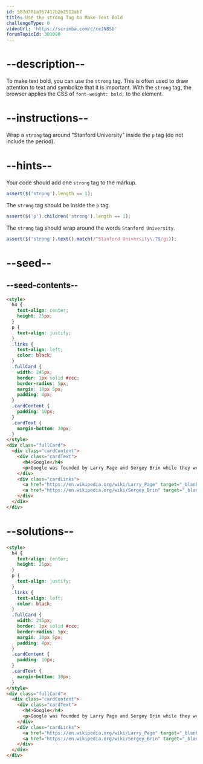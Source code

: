 ```yaml
---
id: 587d781a367417b2b2512ab7
title: Use the strong Tag to Make Text Bold
challengeType: 0
videoUrl: 'https://scrimba.com/c/ceJNBSb'
forumTopicId: 301080
---
```


# --description--

To make text bold, you can use the `strong` tag. This is often used to draw attention to text and symbolize that it is important. With the `strong` tag, the browser applies the CSS of `font-weight: bold;` to the element.

# --instructions--

Wrap a `strong` tag around "Stanford University" inside the `p` tag (do not include the period).

# --hints--

Your code should add one `strong` tag to the markup.

```js
assert($('strong').length == 1);
```

The `strong` tag should be inside the `p` tag.

```js
assert($('p').children('strong').length == 1);
```

The `strong` tag should wrap around the words `Stanford University`.

```js
assert($('strong').text().match(/^Stanford University\.?$/gi));
```

# --seed--

## --seed-contents--

```html
<style>
  h4 {
    text-align: center;
    height: 25px;
  }
  p {
    text-align: justify;
  }
  .links {
    text-align: left;
    color: black;
  }
  .fullCard {
    width: 245px;
    border: 1px solid #ccc;
    border-radius: 5px;
    margin: 10px 5px;
    padding: 4px;
  }
  .cardContent {
    padding: 10px;
  }
  .cardText {
    margin-bottom: 30px;
  }
</style>
<div class="fullCard">
  <div class="cardContent">
    <div class="cardText">
      <h4>Google</h4>
      <p>Google was founded by Larry Page and Sergey Brin while they were Ph.D. students at Stanford University.</p>
    </div>
    <div class="cardLinks">
      <a href="https://en.wikipedia.org/wiki/Larry_Page" target="_blank" class="links">Larry Page</a><br><br>
      <a href="https://en.wikipedia.org/wiki/Sergey_Brin" target="_blank" class="links">Sergey Brin</a>
    </div>
  </div>
</div>
```

# --solutions--

```html
<style>
  h4 {
    text-align: center;
    height: 25px;
  }
  p {
    text-align: justify;
  }
  .links {
    text-align: left;
    color: black;
  }
  .fullCard {
    width: 245px;
    border: 1px solid #ccc;
    border-radius: 5px;
    margin: 10px 5px;
    padding: 4px;
  }
  .cardContent {
    padding: 10px;
  }
  .cardText {
    margin-bottom: 30px;
  }
</style>
<div class="fullCard">
  <div class="cardContent">
    <div class="cardText">
      <h4>Google</h4>
      <p>Google was founded by Larry Page and Sergey Brin while they were Ph.D. students at <strong>Stanford University</strong>.</p>
    </div>
    <div class="cardLinks">
      <a href="https://en.wikipedia.org/wiki/Larry_Page" target="_blank" class="links">Larry Page</a><br><br>
      <a href="https://en.wikipedia.org/wiki/Sergey_Brin" target="_blank" class="links">Sergey Brin</a>
    </div>
  </div>
</div>
```

